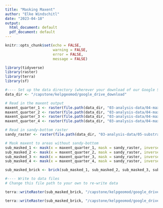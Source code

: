 ```yaml
---
title: "Masking Maxent"
author: "Elke Windschitl"
date: "2023-04-18"
output:
  html_document: default
  pdf_document: default
---
```


```r
knitr::opts_chunk$set(echo = FALSE,
                      warning = FALSE,
                      error = FALSE,
                      message = FALSE)
```

```r
library(tidyverse)
library(raster)
library(terra)
library(sf)
```

```r
#---- Set up the data directory (wherever your download of our Google Shared Drive lives)
data_dir <- "/capstone/kelpgeomod/google_drive_download"
```

```r
# Read in the maxent output
maxent_quarter_1 <- raster(file.path(data_dir, "03-analysis-data/04-maxent-analysis/results/maxent-quarter-1-output.tif"))
maxent_quarter_2 <- raster(file.path(data_dir, "03-analysis-data/04-maxent-analysis/results/maxent-quarter-2-output.tif"))
maxent_quarter_3 <- raster(file.path(data_dir, "03-analysis-data/04-maxent-analysis/results/maxent-quarter-3-output.tif"))
maxent_quarter_4 <- raster(file.path(data_dir, "03-analysis-data/04-maxent-analysis/results/maxent-quarter-4-output.tif"))

# Read in sandy-bottom raster
sandy_raster <- raster(file.path(data_dir, "03-analysis-data/05-substrate-analysis/sandy-bottom-1km.tif"))
```

```r
# Mask maxent to areas without sandy-bottom
sub_masked_1 <- mask(x = maxent_quarter_1, mask = sandy_raster, inverse = FALSE)
sub_masked_2 <- mask(x = maxent_quarter_2, mask = sandy_raster, inverse = FALSE)
sub_masked_3 <- mask(x = maxent_quarter_3, mask = sandy_raster, inverse = FALSE)
sub_masked_4 <- mask(x = maxent_quarter_4, mask = sandy_raster, inverse = FALSE)

sub_masked_brick <- brick(sub_masked_1, sub_masked_2, sub_masked_3, sub_masked_4)
```

```r
#---- Write to data files
# Change this file path to your own to re-write data

terra::writeRaster(sub_masked_brick, "/capstone/kelpgeomod/google_drive_download/03-analysis-data/04-maxent-analysis/results/substrate-masked-brick.tif", overwrite = TRUE)

terra::writeRaster(sub_masked_brick, "/capstone/kelpgeomod/google_drive_download/04-deliverables/05-maxent-outputs/substrate-masked-brick.tif", overwrite = TRUE)
```

